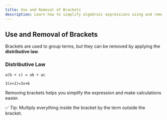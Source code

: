 ---
title: Use and Removal of Brackets
description: Learn how to simplify algebraic expressions using and removing brackets.
---

## Use and Removal of Brackets

Brackets are used to group terms, but they can be removed by applying the **distributive law**.

### Distributive Law

`a(b + c) = ab + ac`

`3(x+2)=3x+6`

Removing brackets helps you simplify the expression and make calculations easier.

✅ Tip: Multiply everything inside the bracket by the term outside the bracket.